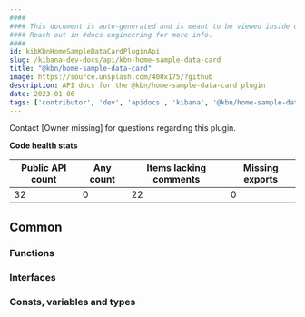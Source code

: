 ```yaml
---
####
#### This document is auto-generated and is meant to be viewed inside our experimental, new docs system.
#### Reach out in #docs-engineering for more info.
####
id: kibKbnHomeSampleDataCardPluginApi
slug: /kibana-dev-docs/api/kbn-home-sample-data-card
title: "@kbn/home-sample-data-card"
image: https://source.unsplash.com/400x175/?github
description: API docs for the @kbn/home-sample-data-card plugin
date: 2023-01-06
tags: ['contributor', 'dev', 'apidocs', 'kibana', '@kbn/home-sample-data-card']
---
```




Contact [Owner missing] for questions regarding this plugin.

**Code health stats**

| Public API count  | Any count | Items lacking comments | Missing exports |
|-------------------|-----------|------------------------|-----------------|
| 32 | 0 | 22 | 0 |

## Common

### Functions
<DocDefinitionList data={kbnHomeSampleDataCardObj.common.functions}/>

### Interfaces
<DocDefinitionList data={kbnHomeSampleDataCardObj.common.interfaces}/>

### Consts, variables and types
<DocDefinitionList data={kbnHomeSampleDataCardObj.common.misc}/>


